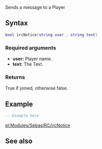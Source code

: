 {{ml_irc}}

{{ModuleFunction|SebasIRC}}
Sends a message to a Player

==Syntax==
<syntaxhighlight lang="lua">
bool ircNotice(string user , string text)
</syntaxhighlight>

===Required arguments===
* '''user:''' Player name.
* '''text:''' The Text.

===Returns===
True if joined, otherwise false.

==Example==
<syntaxhighlight lang="lua">
-- Example here
</syntaxhighlight>

[[/pl:Modules/SebasIRC/ircNotice.md|pl:Modules/SebasIRC/ircNotice]]

==See also==
{{Modules/SebasIRC/Functions}}